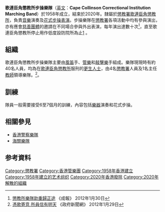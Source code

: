 {{Infobox law enforcement agency
|unit_name= 歌連臣角懲教所步操樂隊<br>{{lang|en|Cape Collinson Correctional Institution Marching Band}}
|image=
|caption=
|country= {{HK}}
|type= [[樂隊|樂隊]]
|branch= [[懲教署|懲教署]]
|dates= 1958年至2020年
|specialization= [[音樂|音樂]]演奏和[[步操|步操]]表演
|command_structure= [[歌連臣角懲教所|歌連臣角懲教所]]
|size= 約40名
|garrison= 
|ceremonial_chief=
|nickname= 
|motto= 
|colors= 
|march=
|mascot=
|battles= 
|current_commander= [[一級懲教助理|一級懲教助理]][[謝景輝|謝景輝]]
|notable_commanders=
|anniversaries= 
|decorations=
|identification_symbol=
|identification_symbol_label=
}}

'''歌連臣角懲教所步操樂隊'''（[[英文|英文]]：'''Cape Collinson Correctional Institution Marching Band'''）於1958年成立，結束於2020年。隸屬於[[懲教署|懲教署]][[歌連臣角懲教所|歌連臣角懲教所]]，負責[[音樂|音樂]]演奏及[[花式步操|花式步操]][[表演|表演]]。步操樂隊在[[懲教署|懲教署]]各項活動中均有參與演出，亦有應會[[慈善團體|慈善團體]]的邀請在不同場合參與外出表演，每年演出達數十次<ref>[http://www.singpao.com/gw/xwa/201202/t20120205_325250.html 懲教所樂隊助重歸正途]{{dead link|date=2018年3月 |bot=InternetArchiveBot |fix-attempted=yes }} 《成報》 2012年1月30日</ref>，直至歌連臣角懲教所停止用作低度設防院所為止[https://www.fso-createhk.gov.hk/location_database/detail/tc/0/0/00981]  。

==組織==
歌連臣角懲教所步操樂隊主要由[[風笛|風笛]]手、[[管樂|管樂]]和[[敲擊樂|敲擊樂]]手組成。樂隊現現時有約40名人員，均為在[[歌連臣角懲教所|歌連臣角懲教所]]服刑的[[更生人士|更生人士]]，由4名[[懲教署|懲教署]]人員及1名主任[[教師|教師]]領導樂隊。<ref>[http://www.news.gov.hk/tc/categories/law_order/html/2012/01/20120126_185527.shtml 憑歌寄意 所員信有明天] {{Wayback|url=http://www.news.gov.hk/tc/categories/law_order/html/2012/01/20120126_185527.shtml |date=20120207041027 }} 《政府新聞網》 2012年1月29日</ref>。

==訓練==
隊員一般需要接受6至7個月的訓練，內容包括[[樂器|樂器]]演奏和花式步操。

==相關參見==
*[[香港警察樂隊|香港警察樂隊]]
*[[海關樂隊|海關樂隊]]

==参考資料==
<div class="references-small">
<references />

[[Category:懲教署|Category:懲教署]]
[[Category:香港管樂團|Category:香港管樂團]]
[[Category:1958年香港建立|Category:1958年香港建立]]
[[Category:1958年建立的艺术组织|Category:1958年建立的艺术组织]]
[[Category:2020年香港廢除|Category:2020年香港廢除]]
[[Category:2020年解散的組織|Category:2020年解散的組織]]
